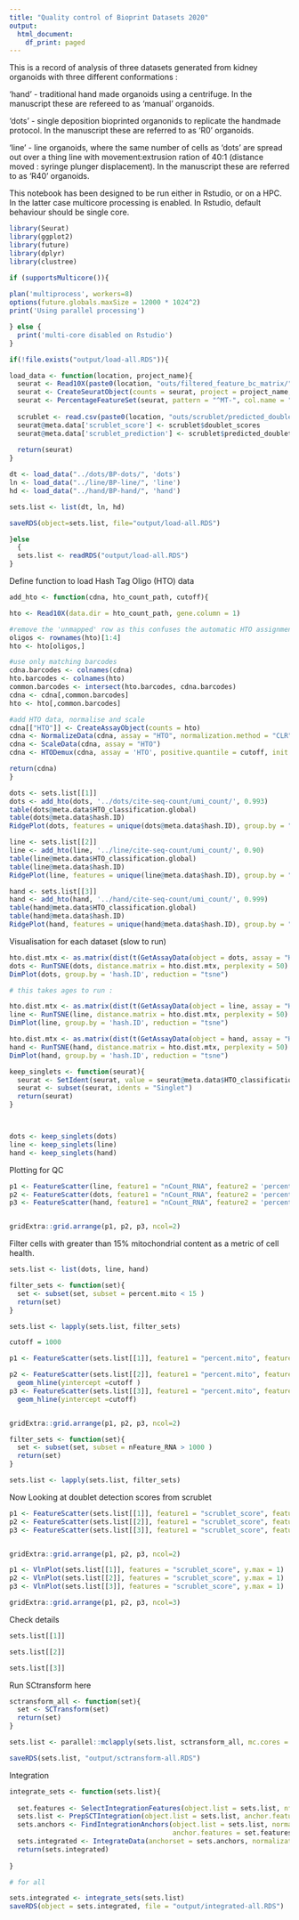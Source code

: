 ```yaml
---
title: "Quality control of Bioprint Datasets 2020"
output:
  html_document:
    df_print: paged
---
```


This is a record of analysis of three datasets generated from kidney organoids with three different conformations :

'hand' - traditional hand made organoids using a centrifuge. In the manuscript these are refereed to as 'manual' organoids.

'dots' - single deposition bioprinted organonids to replicate the handmade protocol. In the manuscript these are referred to as 'R0' organoids.

'line' - line organoids, where the same number of cells as 'dots' are spread out over a thing line with movement:extrusion ration of 40:1 (distance moved : syringe plunger displacement). In the manuscript these are referred to as 'R40' organoids.


This notebook has been designed to be run either in Rstudio, or on a HPC. In the latter case multicore processing is enabled. In Rstudio, default behaviour should be single core.

```r
library(Seurat)
library(ggplot2)
library(future)
library(dplyr)
library(clustree)

if (supportsMulticore()){
  
plan('multiprocess', workers=8)
options(future.globals.maxSize = 12000 * 1024^2)
print('Using parallel processing')

} else {
  print('multi-core disabled on Rstudio')
}


```



```r

if(!file.exists("output/load-all.RDS")){

load_data <- function(location, project_name){
  seurat <- Read10X(paste0(location, "outs/filtered_feature_bc_matrix/"))
  seurat <- CreateSeuratObject(counts = seurat, project = project_name, min.cells = 20)
  seurat <- PercentageFeatureSet(seurat, pattern = "^MT-", col.name = "percent.mito")
  
  scrublet <- read.csv(paste0(location, "outs/scrublet/predicted_doublets.csv"))
  seurat@meta.data['scrublet_score'] <- scrublet$doublet_scores
  seurat@meta.data['scrublet_prediction'] <- scrublet$predicted_doublets
  
  return(seurat)
}

dt <- load_data("../dots/BP-dots/", 'dots')
ln <- load_data("../line/BP-line/", 'line')
hd <- load_data("../hand/BP-hand/", 'hand')

sets.list <- list(dt, ln, hd)

saveRDS(object=sets.list, file="output/load-all.RDS")

}else
  {
  sets.list <- readRDS("output/load-all.RDS")
}


```

Define function to load Hash Tag Oligo (HTO) data

```r
add_hto <- function(cdna, hto_count_path, cutoff){

hto <- Read10X(data.dir = hto_count_path, gene.column = 1)

#remove the 'unmapped' row as this confuses the automatic HTO assignment below
oligos <- rownames(hto)[1:4]
hto <- hto[oligos,]

#use only matching barcodes
cdna.barcodes <- colnames(cdna)
hto.barcodes <- colnames(hto)
common.barcodes <- intersect(hto.barcodes, cdna.barcodes)
cdna <- cdna[,common.barcodes]
hto <- hto[,common.barcodes]

#add HTO data, normalise and scale
cdna[["HTO"]] <- CreateAssayObject(counts = hto)
cdna <- NormalizeData(cdna, assay = "HTO", normalization.method = "CLR")
cdna <- ScaleData(cdna, assay = "HTO")
cdna <- HTODemux(cdna, assay = 'HTO', positive.quantile = cutoff, init = 5)

return(cdna)
}

```



```r

dots <- sets.list[[1]]
dots <- add_hto(dots, '../dots/cite-seq-count/umi_count/', 0.993)
table(dots@meta.data$HTO_classification.global)
table(dots@meta.data$hash.ID)
RidgePlot(dots, features = unique(dots@meta.data$hash.ID), group.by = "hash.ID", ncol = 1)

```



```r

line <- sets.list[[2]]
line <- add_hto(line, '../line/cite-seq-count/umi_count/', 0.90)
table(line@meta.data$HTO_classification.global)
table(line@meta.data$hash.ID)
RidgePlot(line, features = unique(line@meta.data$hash.ID), group.by = "hash.ID", ncol = 1)

```

```r

hand <- sets.list[[3]]
hand <- add_hto(hand, '../hand/cite-seq-count/umi_count/', 0.999)
table(hand@meta.data$HTO_classification.global)
table(hand@meta.data$hash.ID)
RidgePlot(hand, features = unique(hand@meta.data$hash.ID), group.by = "hash.ID", ncol = 1)

```




Visualisation for each dataset (slow to run)


```r

hto.dist.mtx <- as.matrix(dist(t(GetAssayData(object = dots, assay = "HTO"))))
dots <- RunTSNE(dots, distance.matrix = hto.dist.mtx, perplexity = 50)
DimPlot(dots, group.by = 'hash.ID', reduction = "tsne")

```


```r

# this takes ages to run :

hto.dist.mtx <- as.matrix(dist(t(GetAssayData(object = line, assay = "HTO"))))
line <- RunTSNE(line, distance.matrix = hto.dist.mtx, perplexity = 50)
DimPlot(line, group.by = 'hash.ID', reduction = "tsne")

```

```r
hto.dist.mtx <- as.matrix(dist(t(GetAssayData(object = hand, assay = "HTO"))))
hand <- RunTSNE(hand, distance.matrix = hto.dist.mtx, perplexity = 50)
DimPlot(hand, group.by = 'hash.ID', reduction = "tsne")
```



```r

keep_singlets <- function(seurat){
  seurat <- SetIdent(seurat, value = seurat@meta.data$HTO_classification.global)
  seurat <- subset(seurat, idents = "Singlet")
  return(seurat)
}



dots <- keep_singlets(dots)
line <- keep_singlets(line)
hand <- keep_singlets(hand)

```


Plotting for QC

```r

p1 <- FeatureScatter(line, feature1 = "nCount_RNA", feature2 = 'percent.mito') + geom_hline(yintercept =15)
p2 <- FeatureScatter(dots, feature1 = "nCount_RNA", feature2 = 'percent.mito') + geom_hline(yintercept =15)
p3 <- FeatureScatter(hand, feature1 = "nCount_RNA", feature2 = 'percent.mito')+ geom_hline(yintercept =15)


gridExtra::grid.arrange(p1, p2, p3, ncol=2)

```

Filter cells with greater than 15% mitochondrial content as a metric of cell health.

```r
sets.list <- list(dots, line, hand)

filter_sets <- function(set){
  set <- subset(set, subset = percent.mito < 15 )
  return(set)
}

sets.list <- lapply(sets.list, filter_sets)

```



```r

cutoff = 1000

p1 <- FeatureScatter(sets.list[[1]], feature1 = "percent.mito", feature2 = 'nFeature_RNA') + scale_y_log10() + geom_hline(yintercept =cutoff)

p2 <- FeatureScatter(sets.list[[2]], feature1 = "percent.mito", feature2 = 'nFeature_RNA') + scale_y_log10() +
  geom_hline(yintercept =cutoff )
p3 <- FeatureScatter(sets.list[[3]], feature1 = "percent.mito", feature2 = 'nFeature_RNA') + scale_y_log10() +
  geom_hline(yintercept =cutoff) 


gridExtra::grid.arrange(p1, p2, p3, ncol=2)

```


```r
filter_sets <- function(set){
  set <- subset(set, subset = nFeature_RNA > 1000 )
  return(set)
}

sets.list <- lapply(sets.list, filter_sets)

```

Now Looking at doublet detection scores from scrublet

```r
p1 <- FeatureScatter(sets.list[[1]], feature1 = "scrublet_score", feature2 = 'nFeature_RNA')
p2 <- FeatureScatter(sets.list[[2]], feature1 = "scrublet_score", feature2 = 'nFeature_RNA') 
p3 <- FeatureScatter(sets.list[[3]], feature1 = "scrublet_score", feature2 = 'nFeature_RNA') 


gridExtra::grid.arrange(p1, p2, p3, ncol=2)
```

```r
p1 <- VlnPlot(sets.list[[1]], features = "scrublet_score", y.max = 1)
p2 <- VlnPlot(sets.list[[2]], features = "scrublet_score", y.max = 1)
p3 <- VlnPlot(sets.list[[3]], features = "scrublet_score", y.max = 1)

gridExtra::grid.arrange(p1, p2, p3, ncol=3)

```

Check details

```r
sets.list[[1]]

sets.list[[2]]

sets.list[[3]]
```



Run SCtransform here

```r

sctransform_all <- function(set){
  set <- SCTransform(set)
  return(set)
}

sets.list <- parallel::mclapply(sets.list, sctransform_all, mc.cores = 4)

saveRDS(sets.list, "output/sctransform-all.RDS")

```

Integration

```r

integrate_sets <- function(sets.list){
  
  set.features <- SelectIntegrationFeatures(object.list = sets.list, nfeatures = 3000)
  sets.list <- PrepSCTIntegration(object.list = sets.list, anchor.features = set.features)
  sets.anchors <- FindIntegrationAnchors(object.list = sets.list, normalization.method = "SCT",
                                         anchor.features = set.features)
  sets.integrated <- IntegrateData(anchorset = sets.anchors, normalization.method = "SCT")
  return(sets.integrated)
  
}

# for all

sets.integrated <- integrate_sets(sets.list)
saveRDS(object = sets.integrated, file = "output/integrated-all.RDS")

```








